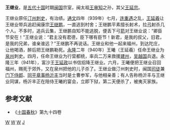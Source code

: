 '''王继业'''{{BD|？||941年|}}，是[[五代十国|五代十国]]时期[[闽_(十国)|闽国]]宗室，闽太祖[[王审知|王审知]]之孙，其父[[王延宗|王延宗]]。

王继业原任[[汀州|汀州]][[刺史|刺史]]，有治绩。[[通文|通文]]四年（939年）七月，[[连重遇|连重遇]]之乱，[[王延羲|王延羲]]让王继业带兵追赶闽康宗[[王继鹏|王继鹏]]，一直逃到村舍；王继鹏平素擅长射术，拉[[弓|弓]]射杀几个人。不多时，追兵云集，王继鹏自知不能逃脱，便丢下弓[[箭|箭]]对王继业说：“卿臣节安在！”王继业说：“君主没有君德，臣下哪有臣节！新君，是我的叔父，旧君，是我的兄弟，谁亲谁远？”王继鹏不再说话。王继业和他一起来福州，到达陀庄，让他喝酒，醉后把王继鹏勒死。[[永隆_(闽)|永隆]]二年（940年）王曦（王延羲）任命王继业为[[泉州|泉州]]刺史。四月，任命王继业为行营都统，率兵二万来救援[[建州|建州]]，[[吴越国|吴越国]]兵退。永隆三年（941年），富沙王[[王延政|王延政]]以书信招降王继业。六月，王曦便把王继业召回福州，赐死于郊外，又在泉州把他的儿子杀了。王继业做汀州刺史时，闽国[[司徒|司徒]]兼[[门下侍郎|门下侍郎]]、[[同平章事|同平章事]][[杨沂丰|杨沂丰]]当时是士曹参军，与他相亲善；有人告称杨沂丰与王继业同谋，杨沂丰正在陪侍王曦的宴会，立即下狱，第二天便杀了，被夷灭家族。
==参考文献==
*《[[十国春秋|十国春秋]]》第九十四卷
[[Category:闽国官员|W]]
[[Category:閩國皇族|W]]
[[Category:五代十国被赐死人物|W]]
[[Category:王姓|J]]